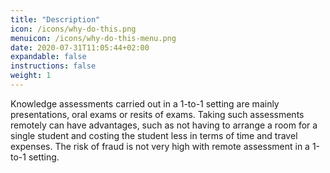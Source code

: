 ```yaml
---
title: "Description"
icon: /icons/why-do-this.png
menuicon: /icons/why-do-this-menu.png
date: 2020-07-31T11:05:44+02:00
expandable: false
instructions: false
weight: 1
---
```


Knowledge assessments carried out in a 1-to-1 setting are mainly presentations, oral exams or resits of exams. Taking such assessments remotely can have advantages, such as not having to arrange a room for a single student and costing the student less in terms of time and travel expenses. The risk of fraud is not very high with remote assessment in a 1-to-1 setting. 